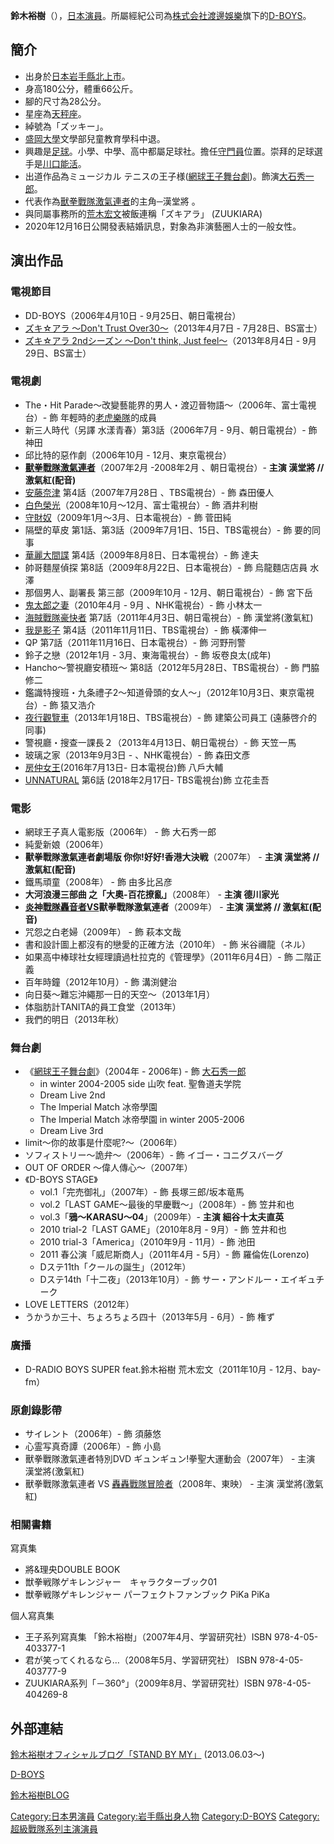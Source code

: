 {{藝人
| 姓名 = 鈴木裕樹
| 類型 = 演員
| 圖片 = 
| 圖片簡介 = 
| 圖片尺寸 = 
| 外文名 = 鈴木裕樹
| 出生日期 = {{Birth_date_and_age|1983|10|3}}
| 出生地點 = {{JPN}}[[岩手縣|岩手縣]]
| 國籍 = [[日本|日本]]
| 職業 = [[演員|演員]]
| 經紀公司 = [[D-BOYS|D-BOYS]]
| 網站 = [https://web.archive.org/web/20131004231417/http://www.d-boys.com/index.html D-BOYS]
}}
{{Japanese|japanese=鈴木裕樹|kana=すずき　ひろき|romaji=Suzuki Hiroki}}

'''鈴木裕樹'''（{{bd|1983年|10月3日|catIdx=Suzuki Hiroki}}），[[日本|日本]][[演員|演員]]。所屬經紀公司為[[渡边娱乐|株式会社渡邊娛樂]]旗下的[[D-BOYS|D-BOYS]]。

== 簡介 ==
* 出身於[[日本|日本]][[岩手縣|岩手縣]][[北上市|北上市]]。
* 身高180公分，體重66公斤。
* 腳的尺寸為28公分。
* 星座為[[天秤座|天秤座]]。
* 綽號為「ズッキー」。
* [[盛岡大學|盛岡大學]]文學部兒童教育學科中退。
* 興趣是[[足球|足球]]。小學、中學、高中都屬足球社。擔任[[守門員|守門員]]位置。崇拜的足球選手是[[川口能活|川口能活]]。
* 出道作品為ミュージカル テニスの王子様([[網球王子舞台劇|網球王子舞台劇]])。飾演[[大石秀一郎|大石秀一郎]]。
* 代表作為[[獸拳戰隊激氣連者|獸拳戰隊激氣連者]]的主角─漢堂將 。
* 與同屬事務所的[[荒木宏文|荒木宏文]]被飯連稱「ズキアラ」 (ZUUKIARA)
* 2020年12月16日公開發表結婚訊息，對象為非演藝圈人士的一般女性。

== 演出作品 ==
=== 電視節目 ===
* DD-BOYS（2006年4月10日 - 9月25日、朝日電視台）
* [http://ja.wikipedia.org/wiki/%E3%82%BA%E3%82%AD%E2%98%86%E3%82%A2%E3%83%A9_Don't_Trust_Over30 ズキ☆アラ 〜Don't Trust Over30〜]{{Wayback|url=http://ja.wikipedia.org/wiki/%E3%82%BA%E3%82%AD%E2%98%86%E3%82%A2%E3%83%A9_Don%27t_Trust_Over30 |date=20131215164639 }}（2013年4月7日 - 7月28日、BS富士）
* [http://ja.wikipedia.org/wiki/%E3%82%BA%E3%82%AD%E2%98%86%E3%82%A2%E3%83%A9_Don't_Trust_Over30 ズキ☆アラ 2ndシーズン 〜Don't think, Just feel〜]{{Wayback|url=http://ja.wikipedia.org/wiki/%E3%82%BA%E3%82%AD%E2%98%86%E3%82%A2%E3%83%A9_Don%27t_Trust_Over30 |date=20131215164639 }}（2013年8月4日 - 9月29日、BS富士）

=== 電視劇 ===
* The・Hit Parade～改變藝能界的男人・渡辺晉物語～（2006年、富士電視台）- 飾 年輕時的[[老虎樂隊|老虎樂隊]]的成員
* 新三人時代（另譯 水漾青春）第3話（2006年7月 - 9月、朝日電視台）- 飾 神田
* 邱比特的惡作劇（2006年10月 - 12月、東京電視台） 
* '''[[獸拳戰隊激氣連者|獸拳戰隊激氣連者]]'''（2007年2月 -2008年2月 、朝日電視台）- '''主演 漢堂將 // 激氣紅(配音)'''
* [[安藤奈津|安藤奈津]] 第4話（2007年7月28日 、TBS電視台）- 飾 森田優人
* [[:白色榮光_(電視劇)|白色榮光]]（2008年10月～12月、富士電視台）- 飾 酒井利樹
* [[守財奴|守財奴]]（2009年1月～3月、日本電視台）- 飾 菅田純
* 隔壁的草皮 第1話、第3話（2009年7月1日、15日、TBS電視台）- 飾 要的同事
* [[華麗大間諜|華麗大間諜]] 第4話（2009年8月8日、日本電視台）- 飾 達夫
* 帥哥麵屋偵探 第8話（2009年8月22日、日本電視台）- 飾 烏龍麵店店員 水澤
* 那個男人、副署長 第三部（2009年10月 - 12月、朝日電視台）- 飾 宮下岳
* [[鬼太郎之妻|鬼太郎之妻]]（2010年4月 - 9月 、NHK電視台）- 飾 小林太一
* [[海賊戰隊豪快者|海賊戰隊豪快者]] 第7話（2011年4月3日、朝日電視台）- 飾 漢堂將(激氣紅)
* [[我是影子|我是影子]] 第4話（2011年11月11日、TBS電視台）- 飾 橫澤伸一
* QP 第7話（2011年11月16日、日本電視台）- 飾 河野刑警
* 鈴子之戀（2012年1月 - 3月、東海電視台）- 飾 坂卷良太(成年)
* Hancho〜警視廳安積班〜 第8話（2012年5月28日、TBS電視台）- 飾 門脇修二
* 鑑識特搜班・九条禮子2〜知道骨頭的女人〜」（2012年10月3日、東京電視台）- 飾 猿又浩介
* [[夜行觀覽車|夜行觀覽車]]（2013年1月18日、TBS電視台）- 飾 建築公司員工 (遠藤啓介的同事)
* 警視廳・搜查一課長２（2013年4月13日、朝日電視台）- 飾 天笠一馬
* 玻璃之家（2013年9月3日 - 、NHK電視台）- 飾 森田文彥
* [[房仲女王|房仲女王]](2016年7月13日- 日本電視台)飾 八戶大輔
* [[UNNATURAL|UNNATURAL]] 第6話 (2018年2月17日- TBS電視台)飾 立花圭吾

=== 電影 ===
* 網球王子真人電影版（2006年） - 飾 大石秀一郎
* 純愛新娘（2006年）
* '''獸拳戰隊激氣連者劇場版 你你!好好!香港大決戦'''（2007年） - '''主演 漢堂將 // 激氣紅(配音)'''
* 鐵馬頑童（2008年） - 飾 由多比呂彦
* '''大河浪漫三部曲 之「大奧-百花撩亂」'''（2008年） - '''主演 德川家光'''
* '''[[炎神戰隊轟音者|炎神戰隊轟音者]]VS獸拳戰隊激氣連者'''（2009年） - '''主演 漢堂將 // 激氣紅(配音)'''
* 咒怨之白老婦（2009年） - 飾 萩本文哉
* 書和設計圖上都沒有的戀愛的正確方法（2010年） - 飾 米谷禰龍（ネル）
* 如果高中棒球社女經理讀過杜拉克的《管理學》（2011年6月4日）- 飾 二階正義
* 百年時鐘（2012年10月）- 飾 溝渕健治
* 向日葵～難忘沖繩那一日的天空～（2013年1月）
* 体脂肪計TANITA的員工食堂（2013年）
* 我們的明日（2013年秋）

=== 舞台劇 ===
* 《[[網球王子舞台劇|網球王子舞台劇]]》（2004年 - 2006年) - 飾 [[網球王子人物列表#青春學園(SEIGAKU)|大石秀一郎]]
**in winter 2004-2005 side 山吹 feat. 聖魯道夫学院 
**Dream Live 2nd 
**The Imperial Match 冰帝學園 
**The Imperial Match 冰帝學園 in winter 2005-2006 
**Dream Live 3rd 
* limit～你的故事是什麼呢?～（2006年） 
* ソフィストリー～詭弁～（2006年）- 飾 イゴー・コニグスバーグ
* OUT OF ORDER 〜偉人傳心〜（2007年）
* 《D-BOYS STAGE》
**vol.1「完売御礼」（2007年）- 飾 長塚三郎/坂本竜馬
**vol.2「LAST GAME〜最後的早慶戰〜」（2008年）- 飾 笠井和也
**vol.3「'''鴉〜KARASU〜04'''」（2009年）- '''主演 細谷十太夫直英'''
**2010 trial-2「LAST GAME」（2010年8月 - 9月）- 飾 笠井和也
**2010 trial-3「America」（2010年9月 - 11月）- 飾 池田
**2011 春公演「威尼斯商人」（2011年4月 - 5月）- 飾 羅倫佐(Lorenzo)
**Dステ11th「クールの誕生」（2012年）
**Dステ14th「十二夜」（2013年10月）- 飾 サー・アンドルー・エイギュチーク
* LOVE LETTERS（2012年）
* うかうか三十、ちょろちょろ四十（2013年5月 - 6月）- 飾 権ず

=== 廣播 ===
*D-RADIO BOYS SUPER feat.鈴木裕樹 荒木宏文（2011年10月 - 12月、bay-fm）

=== 原創錄影帶 ===
* サイレント（2006年）- 飾 須藤悠
* 心霊写真奇譚（2006年）- 飾 小島
* 獸拳戰隊激氣連者特別DVD ギュンギュン!拳聖大運動会（2007年） - 主演 漢堂將(激氣紅) 
* 獸拳戰隊激氣連者 VS [[轟轟戰隊冒險者|轟轟戰隊冒險者]]（2008年、東映） - 主演 漢堂將(激氣紅)

=== 相關書籍 ===
寫真集
* 將&理央DOUBLE BOOK 
* 獣拳戦隊ゲキレンジャー　キャラクターブック01 
* 獣拳戦隊ゲキレンジャー パーフェクトファンブック PiKa PiKa 

個人寫真集
* 王子系列寫真集 「鈴木裕樹」（2007年4月、学習研究社）ISBN 978-4-05-403377-1
* 君が笑ってくれるなら…（2008年5月、学習研究社） ISBN 978-4-05-403777-9
* ZUUKIARA系列「－360°」（2009年8月、学習研究社）ISBN 978-4-05-404269-8

== 外部連結 ==
[http://ameblo.jp/hiroki-suzuki-we/ 鈴木裕樹オフィシャルブログ「STAND BY MY」] {{Wayback|url=http://ameblo.jp/hiroki-suzuki-we/ |date=20130615092003 }} (2013.06.03～)

[http://www.d-boys.com/index.php D-BOYS] {{Wayback|url=http://www.d-boys.com/index.php |date=20080502130836 }}

[https://web.archive.org/web/20070206213502/http://blog.watanabepro.co.jp/suzukihiroki/ 鈴木裕樹BLOG]

{{start box}}
{{succession box|[[高橋光臣|高橋光臣]]<br />[[古谷徹|古谷徹]](聲演)<br />（[[轟轟戰隊冒險者|轟轟戰隊冒險者]]）|[[古原靖久|古原靖久]]<br />（[[炎神戰隊轟音者|炎神戰隊轟音者]]）|日本[[超級戰隊系列|超級戰隊系列]]紅色戰士演員<br />[[獸拳戰隊激氣連者|獸拳戰隊激氣連者]]|2007年2月18日-2008年2月10日}}
{{end box}}

{{超級戰隊系列主演演員}}

{{DEFAULTSORT:Suzuki Hiroki}}
[[Category:日本男演員|Category:日本男演員]]
[[Category:岩手縣出身人物|Category:岩手縣出身人物]]
[[Category:D-BOYS|Category:D-BOYS]]
[[Category:超級戰隊系列主演演員|Category:超級戰隊系列主演演員]]